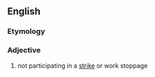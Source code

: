 ==English==
===Etymology===
{{prefix|en|non|striking}}
===Adjective===
{{en-adj|-}}

# not participating in a [[strike]] or work stoppage